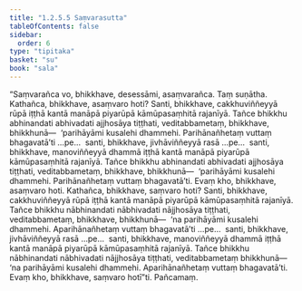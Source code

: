 ```yaml
---
title: "1.2.5.5 Saṃvarasutta"
tableOfContents: false
sidebar:
  order: 6
type: "tipitaka"
basket: "su"
book: "sala"
---
```



<DynamicBreadcrumb />

<Division number="98" book="sala" bookNo="13" page="301">

<Paragraph number="520" book="sala">
“Saṃvarañca vo, bhikkhave, desessāmi, asaṃvarañca. Taṃ suṇātha. Kathañca, bhikkhave, asaṃvaro hoti? Santi, bhikkhave, cakkhuviññeyyā rūpā iṭṭhā kantā manāpā piyarūpā kāmūpasaṃhitā rajanīyā. Tañce bhikkhu abhinandati abhivadati ajjhosāya tiṭṭhati, veditabbametaṃ, bhikkhave, bhikkhunā—  ‘parihāyāmi kusalehi dhammehi. Parihānañhetaṃ vuttaṃ bhagavatā’ti …pe…  santi, bhikkhave, jivhāviññeyyā rasā …pe…  santi, bhikkhave, manoviññeyyā dhammā iṭṭhā kantā manāpā piyarūpā kāmūpasaṃhitā rajanīyā. Tañce bhikkhu abhinandati abhivadati ajjhosāya tiṭṭhati, veditabbametaṃ, bhikkhave, bhikkhunā—  ‘parihāyāmi kusalehi dhammehi. Parihānañhetaṃ vuttaṃ bhagavatā’ti. Evaṃ kho, bhikkhave, asaṃvaro hoti.
</Paragraph>

<Paragraph number="521" book="sala">
Kathañca, bhikkhave, saṃvaro hoti? Santi, bhikkhave, cakkhuviññeyyā rūpā iṭṭhā kantā manāpā piyarūpā kāmūpasaṃhitā rajanīyā. Tañce bhikkhu nābhinandati nābhivadati nājjhosāya tiṭṭhati, veditabbametaṃ, bhikkhave, bhikkhunā—  ‘na parihāyāmi kusalehi dhammehi. Aparihānañhetaṃ vuttaṃ bhagavatā’ti …pe…  santi, bhikkhave, jivhāviññeyyā rasā …pe…  santi, bhikkhave, manoviññeyyā dhammā iṭṭhā kantā manāpā piyarūpā kāmūpasaṃhitā rajanīyā. Tañce bhikkhu nābhinandati nābhivadati nājjhosāya tiṭṭhati, veditabbametaṃ bhikkhunā—  ‘na parihāyāmi kusalehi dhammehi. Aparihānañhetaṃ vuttaṃ bhagavatā’ti. Evaṃ kho, bhikkhave, saṃvaro hotī”ti.

</Paragraph>
</Division>

<Paragraph number="522" type="center" book="sala">
Pañcamaṃ.
</Paragraph>